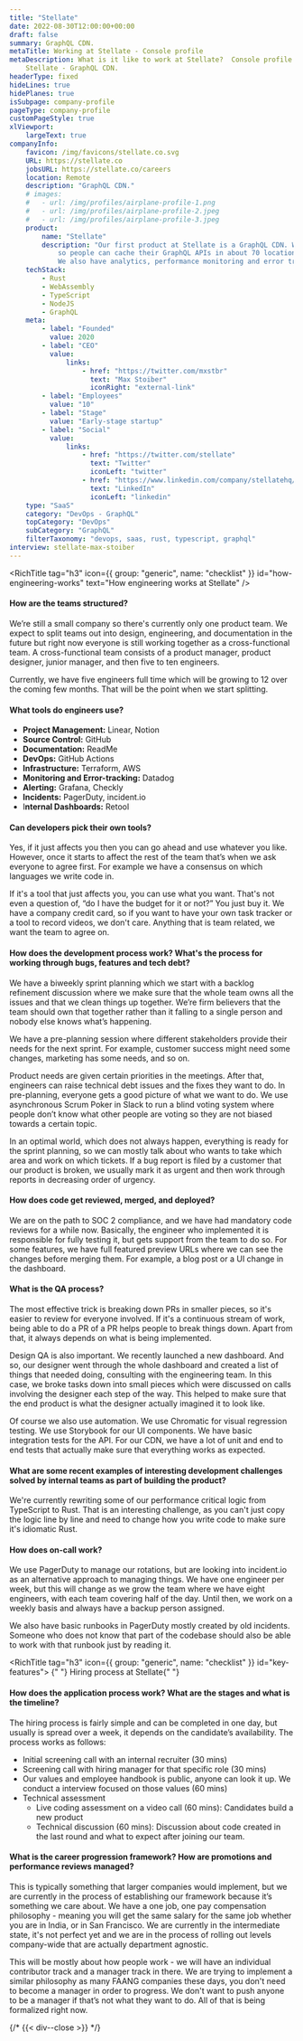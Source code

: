 ```yaml
---
title: "Stellate"
date: 2022-08-30T12:00:00+00:00
draft: false
summary: GraphQL CDN.
metaTitle: Working at Stellate - Console profile
metaDescription: What is it like to work at Stellate?  Console profile behind the scenes at
    Stellate - GraphQL CDN.
headerType: fixed
hideLines: true
hidePlanes: true
isSubpage: company-profile
pageType: company-profile
customPageStyle: true
xlViewport:
    largeText: true
companyInfo:
    favicon: /img/favicons/stellate.co.svg
    URL: https://stellate.co
    jobsURL: https://stellate.co/careers
    location: Remote
    description: "GraphQL CDN."
    # images:
    #   - url: /img/profiles/airplane-profile-1.png
    #   - url: /img/profiles/airplane-profile-2.jpeg
    #   - url: /img/profiles/airplane-profile-3.jpeg
    product:
        name: "Stellate"
        description: "Our first product at Stellate is a GraphQL CDN. We offer rich caching,
            so people can cache their GraphQL APIs in about 70 locations worldwide.
            We also have analytics, performance monitoring and error tracking."
    techStack:
        - Rust
        - WebAssembly
        - TypeScript
        - NodeJS
        - GraphQL
    meta:
        - label: "Founded"
          value: 2020
        - label: "CEO"
          value:
              links:
                  - href: "https://twitter.com/mxstbr"
                    text: "Max Stoiber"
                    iconRight: "external-link"
        - label: "Employees"
          value: "10"
        - label: "Stage"
          value: "Early-stage startup"
        - label: "Social"
          value:
              links:
                  - href: "https://twitter.com/stellate"
                    text: "Twitter"
                    iconLeft: "twitter"
                  - href: "https://www.linkedin.com/company/stellatehq/"
                    text: "LinkedIn"
                    iconLeft: "linkedin"
    type: "SaaS"
    category: "DevOps - GraphQL"
    topCategory: "DevOps"
    subCategory: "GraphQL"
    filterTaxonomy: "devops, saas, rust, typescript, graphql"
interview: stellate-max-stoiber
---
```


<span id="wrapper-1" className="nav-anchor" anchor-name="how-engineering-works"></span>

<RichTitle tag="h3" icon={{ group: "generic", name: "checklist" }} id="how-engineering-works" text="How engineering works at Stellate" />

#### How are the teams structured?

We’re still a small company so there's currently only one product team. We
expect to split teams out into design, engineering, and documentation in the
future but right now everyone is still working together as a cross-functional
team. A cross-functional team consists of a product manager, product designer,
junior manager, and then five to ten engineers.

Currently, we have five engineers full time which will be growing to 12 over the
coming few months. That will be the point when we start splitting.

#### What tools do engineers use?

-   **Project Management:** Linear, Notion
-   **Source Control:** GitHub
-   **Documentation:** ReadMe
-   **DevOps:** GitHub Actions
-   **Infrastructure:** Terraform, AWS
-   **Monitoring and Error-tracking:** Datadog
-   **Alerting:** Grafana, Checkly
-   **Incidents:** PagerDuty, incident.io
-   I**nternal Dashboards:** Retool

#### Can developers pick their own tools?

Yes, if it just affects you then you can go ahead and use whatever you like.
However, once it starts to affect the rest of the team that’s when we ask
everyone to agree first. For example we have a consensus on which languages we
write code in.

If it's a tool that just affects you, you can use what you want. That's not even
a question of, “do I have the budget for it or not?” You just buy it. We have a
company credit card, so if you want to have your own task tracker or a tool to
record videos, we don't care. Anything that is team related, we want the team to
agree on.

#### How does the development process work? What's the process for working through bugs, features and tech debt?

We have a biweekly sprint planning which we start with a backlog refinement
discussion where we make sure that the whole team owns all the issues and that
we clean things up together. We’re firm believers that the team should own that
together rather than it falling to a single person and nobody else knows what’s
happening.

We have a pre-planning session where different stakeholders provide their needs
for the next sprint. For example, customer success might need some changes,
marketing has some needs, and so on.

Product needs are given certain priorities in the meetings. After that,
engineers can raise technical debt issues and the fixes they want to do. In
pre-planning, everyone gets a good picture of what we want to do. We use
asynchronous Scrum Poker in Slack to run a blind voting system where people
don’t know what other people are voting so they are not biased towards a certain
topic.

In an optimal world, which does not always happen, everything is ready for the
sprint planning, so we can mostly talk about who wants to take which area and
work on which tickets. If a bug report is filed by a customer that our product
is broken, we usually mark it as urgent and then work through reports in
decreasing order of urgency.

#### How does code get reviewed, merged, and deployed?

We are on the path to SOC 2 compliance, and we have had mandatory code reviews
for a while now. Basically, the engineer who implemented it is responsible for
fully testing it, but gets support from the team to do so. For some features, we
have full featured preview URLs where we can see the changes before merging
them. For example, a blog post or a UI change in the dashboard.

#### What is the QA process?

The most effective trick is breaking down PRs in smaller pieces, so it's easier
to review for everyone involved. If it's a continuous stream of work, being able
to do a PR of a PR helps people to break things down. Apart from that, it always
depends on what is being implemented.

Design QA is also important. We recently launched a new dashboard. And so, our
designer went through the whole dashboard and created a list of things that
needed doing, consulting with the engineering team. In this case, we broke tasks
down into small pieces which were discussed on calls involving the designer each
step of the way. This helped to make sure that the end product is what the
designer actually imagined it to look like.

Of course we also use automation. We use Chromatic for visual regression
testing. We use Storybook for our UI components. We have basic integration tests
for the API. For our CDN, we have a lot of unit and end to end tests that
actually make sure that everything works as expected.

#### What are some recent examples of interesting development challenges solved by internal teams as part of building the product?

We're currently rewriting some of our performance critical logic from TypeScript
to Rust. That is an interesting challenge, as you can't just copy the logic line
by line and need to change how you write code to make sure it's idiomatic Rust.

#### How does on-call work?

We use PagerDuty to manage our rotations, but are looking into incident.io as an
alternative approach to managing things. We have one engineer per week, but this
will change as we grow the team where we have eight engineers, with each team
covering half of the day. Until then, we work on a weekly basis and always have
a backup person assigned.

We also have basic runbooks in PagerDuty mostly created by old incidents.
Someone who does not know that part of the codebase should also be able to work
with that runbook just by reading it.

<span id="wrapper-2" className="nav-anchor" anchor-name="hiring-process"></span>

<RichTitle tag="h3" icon={{ group: "generic", name: "checklist" }} id="key-features">
    {" "}
    Hiring process at Stellate{" "}
</RichTitle>

#### How does the application process work? What are the stages and what is the timeline?

The hiring process is fairly simple and can be completed in one day, but usually is spread over a week, it depends on the candidate’s availability. The process works as follows:

-   Initial screening call with an internal recruiter (30 mins)
-   Screening call with hiring manager for that specific role (30 mins)
-   Our values and employee handbook is public, anyone can look it up. We conduct a interview focused on those values (60 mins)
-   Technical assessment
    -   Live coding assessment on a video call (60 mins): Candidates build a new product
    -   Technical discussion (60 mins): Discussion about code created in the last round and what to expect after joining our team.

#### What is the career progression framework? How are promotions and performance reviews managed?

This is typically something that larger companies would implement, but we are
currently in the process of establishing our framework because it’s something we
care about. We have a one job, one pay compensation philosophy - meaning you
will get the same salary for the same job whether you are in India, or in San
Francisco. We are currently in the intermediate state, it's not perfect yet and
we are in the process of rolling out levels company-wide that are actually
department agnostic.

This will be mostly about how people work - we will have an individual
contributor track and a manager track in there. We are trying to implement a
similar philosophy as many FAANG companies these days, you don't need to become
a manager in order to progress. We don't want to push anyone to be a manager if
that’s not what they want to do. All of that is being formalized right now.

{/* {{< div--close >}} */}
